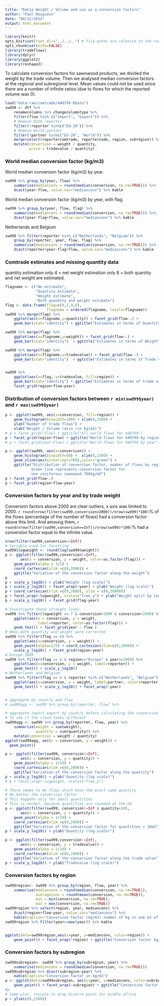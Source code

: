 ```yaml
---
title: "Ratio Weight / Volume and use as a conversion factors"
author: "Paul Rougieux"
date: "04/12/2014"
output: html_document
---
```



```r
library(knitr)
opts_knit$set(root.dir="../../..") # file paths are relative to the root of the project directory
opts_chunk$set(echo=FALSE)
library(tradeflows)
library(dplyr)
library(ggplot2)
library(reshape2)
``` 


To calculate conversion factors for sawnwood products,
we divided the weight by the trade volume. 
Then we analysed median conversion factors at the regional and subregional level.
Mean values could not be used since there are a number of infinite 
ratios (due to flows for which the reported volume was 0).

```r
load("data-raw/comtrade/440799.RData")
swd99 <- dtf %>% 
    renamecolumns %>% changecolumntype %>% 
    filter(flow %in% c("Import", "Export")) %>%
    # Remove EU28 reporter
    filter(!reporter %in%c("EU-28")) %>%
    # Remove World partner
    filter(!partner %in%c("EU-28", "World")) %>%
    merge(select(reportercomtrade, reportercode, region, subregion)) %>%
    mutate(conversion = weight / quantity,
           price = tradevalue / quantity)
```


### World median conversion factor (kg/m3)
World median conversion factor (kg/m3) by year.
```r
swd99 %>% group_by(year, flow) %>%
    summarise(medianconv = round(median(conversion, na.rm=TRUE))) %>%
    dcast(year~flow, value.var="medianconv") %>% kable
```


World median conversion factor (kg/m3) by year, with flag.
```r
swd99 %>% group_by(year, flow, flag) %>%
    summarise(medianconv = round(median(conversion, na.rm=TRUE))) %>%
    dcast(year~flag+flow, value.var="medianconv") %>% kable
```


Netherlands and Belgium
```r
swd99 %>% filter(reporter %in% c("Netherlands", "Belgium")) %>%
    group_by(reporter, year, flow, flag) %>%
    summarise(medianconv = round(median(conversion, na.rm=TRUE))) %>%
    dcast(reporter+year~flag+flow, value.var="medianconv") %>% kable
```


### Comtrade estimates and missing quantity data
quantity estimation only 
4 = net weight estimation only 
6 = both quantity and net weight are estimated.
```r
flagname <- c("No estimate",
              "Quantity estimate",
              "Weight estimate",
              "Both quandity and weight estimate")
flag <- data.frame(flag=c(0,2,4,6),
                   flagname = ordered(flagname, levels=flagname))
swd99 %>% merge(flag) %>%
    ggplot(aes(x=flagname,y=quantity)) + facet_grid(flow~.) +
    geom_bar(stat="identity") + ggtitle("Estimates in terms of Quantity")

swd99 %>% merge(flag) %>%
    ggplot(aes(x=flagname,y=weight)) + facet_grid(flow~.) +
    geom_bar(stat="identity")  + ggtitle("Estimates in terms of Weight")

swd99 %>% merge(flag) %>%
    ggplot(aes(x=flagname,y=tradevalue)) + facet_grid(flow~.) +
    geom_bar(stat="identity")  + ggtitle("Estimates in terms of Trade value")


swd99 %>% 
    ggplot(aes(x=flag, y=tradevalue, fill=region)) +
    geom_bar(stat="identity") + ggtitle("Estimates in terms of trade value") + 
    facet_grid(region+flow~year)
```



### Distribution of conversion factors between `r min(swd99$year)` and `r max(swd99$year)`
```r
p <- ggplot(swd99, aes(x=conversion, fill=region)) + 
    geom_histogram(binwidth=100) + xlim(0,2500) +
    ylab("Number of trade flows") + 
    xlab("Weight / Volume ratio (in kg/m3)")
# p + facet_grid(~flow) + ggtitle("All world flows for 440799")
p + facet_grid(region~flow) + ggtitle("World flows for 440799 by regions")
# p + facet_grid(year~flow) + ggtitle("World flows for 440799 by year")

p <- ggplot(swd99, aes(x=conversion)) + 
    geom_histogram(binwidth=50) +  xlim(0,1500) +
    geom_vline(aes(xintercept=700),color="green") +
    ggtitle("Distribution of conversion factor, number of flows by region. 
            Green line represents conversion factor for
            non coniferous sawnwood 700kg/m3")
p + facet_grid(flow~.) 
p + facet_grid(region+flow~year) 

```


### Conversion factors by year and by trade weight
Conversion factors above 2000 are clear outliers, 
x axis was limited to 2000. 
`r round(nrow(filter(swd99,conversion>2000))/nrow(swd99)*100)`% of the flows
(percentage of the number of flows) had a conversion factor above this limit.
And amoung them,
`r round(nrow(filter(swd99,conversion==Inf))/nrow(swd99)*100)`%
had a conversion factor equal to the infinite value.
```r
nrow(filter(swd99,conversion==Inf))
# Variable used for facetting
swd99$logweight <- round(log(swd99$weight))
p <- ggplot(filter(swd99,conversion!=Inf), 
       aes(x = conversion, y = weight, color=as.factor(flag))) +
    geom_point(alpha = 1/5) +
    coord_cartesian(xlim =c(0,2000)) +
    ggtitle("Variation of the conversion factor along the weight")
p  
p + scale_y_log10() + ylab("Weight (log scale)")
p + scale_y_log10() + facet_wrap(~year) + ylab("Weight (log scale)")
p + coord_cartesian(xlim =c(0,2000), ylim = c(0,10000)) 
p + facet_wrap(~logweight, scales="free_y") + ylab("Weight split by log(weight)")
p + scale_y_log10() + facet_grid(flag~year) 

# Investigate those straight lines
swd99 %>% filter(logweight == 7 & conversion>1000 & conversion<2000) %>%
    ggplot(aes(x = conversion, y = weight, 
               label=reporter, color=as.factor(flag))) + 
    geom_text() + facet_grid(year ~ flow )
# When both quantity and weight were corrected
swd99 %>% filter(flag == 6) %>%
    ggplot(aes(x=conversion, y = weight)) +
    geom_point(alpha=1/5) + coord_cartesian(xlim=c(0,2000)) +
    scale_y_log10() + facet_grid(region~year)
# Europe 2009
swd99 %>% filter(flag == 6 & region=="Europe" & year==2009) %>%
    ggplot(aes(x=conversion, y = weight, label=reporter)) +
    geom_text() + scale_y_log10()
# Netherlands and Belgium
swd99 %>% filter(flag == 6 & reporter %in% c("Netherlands", "Belgium")) %>%
    ggplot(aes(x=conversion, y = weight, label=partner, color=reporter)) +
    geom_text() + scale_y_log10() + facet_wrap(~year)


# aggregate by country and flow
# swd99agg <- swd99 %>% group_by(reporter, flow) %>%

# aggregate import export by country before calculating the conversion factor
# To see if the cloud looks different
swd99agg <- swd99 %>% group_by(reporter, flow, year) %>%
    summarise(weight = sum(weight),
              quantity = sum(quantity)) %>%
    mutate(conversion = weight / quantity)
ggplot(swd99agg, aes(x = conversion, y = weight)) +
  geom_point()
```

```r
p <- ggplot(filter(swd99, conversion!=Inf), 
       aes(x = conversion, y = quantity)) +
    geom_point(alpha = 1/10) +
    coord_cartesian(xlim =c(0,2000)) +
    ggtitle("Variation of the conversion factor along the quantity")
p + scale_y_log10() + ylab("Quantity (log scale)")
# p + facet_wrap(~logweight, scales="free_y")

# There seems to be flows which have the exact same quantity
# No matter the conversion factor
# This happens only for small quantities
# This is normal, because quantities are rounded at the m3
p <- ggplot(filter(swd99, conversion!=Inf & quantity<10), 
       aes(x = conversion, y = quantity)) +
    geom_point(alpha = 1/10) +
    coord_cartesian(xlim =c(0,2000)) +
    ggtitle("Variation of the conversion factor for quantities < 10m3")
p + scale_y_log10() + ylab("Quantity (log scale)")
```

```r
p <- ggplot(filter(swd99,conversion!=Inf), 
       aes(x = conversion, y = tradevalue)) +
    geom_point(alpha = 1/10) +
    coord_cartesian(xlim =c(0,2000)) +
    ggtitle("Variation of the conversion factor along the trade value")
p + scale_y_log10() + ylab("Tradevalue (log scale)")
```

### Conversion factors by region
```r
swd99region<- swd99 %>% group_by(region, flow, year) %>%
    summarise(medianconv = round(median(conversion, na.rm=TRUE)),
              averageconv = round(mean(conversion, na.rm=TRUE)),
              min = min(conversion, na.rm=TRUE),
              max = max(conversion, na.rm=TRUE))
swd99region %>% select(region, year, medianconv) %>%
    dcast(region+flow~year, value.var="medianconv") %>% 
    kable(caption="Conversion factor (kg/m3) number of kg in one m3 of wood")
swd99region %>% filter(year==max(year)) %>% kable


ggplot(data=swd99region,aes(x=year, y=medianconv, color=region)) +
    geom_point() + facet_wrap(~region) + ggtitle("Conversion factor kg/m3")
```

### Conversion factors by subregion
```r
swd99subregion<- swd99 %>% group_by(subregion, year) %>%
    summarise(medianconv = round(median(conversion, na.rm=TRUE)))
swd99subregion %>% dcast(subregion~year) %>% 
    kable(caption="Conversion factor in kg/m3")
p <- ggplot(data=swd99subregion, aes(x=year, y=medianconv, color=subregion)) +
    geom_point() + facet_wrap(~subregion) + ggtitle("Conversion factor kg/m3")
#p
# Same plot, rescale to drop bizarre point for middle africa
p + ylim(c(0,1300))
```


